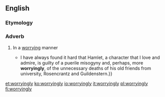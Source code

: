 ==English==

===Etymology===
{{suffix|worrying|ly|lang=en}}

===Adverb===
{{en-adv}}

# In a [[worrying]] manner
#* {{quote-news|author=Simon Russell Beale|authorlink=Simon Russell Beale|title=Why Shakespeare always says something new: As the 450th anniversary of Shakespeare's birth approaches, the great Shakespearean actor Simon Russell Beale explains his secrets &#91;print version: The king and I&#93;|url=http://www.telegraph.co.uk/culture/theatre/william-shakespeare/10744778/Why-Shakespeare-always-says-something-new.html|work={{w|The Daily Telegraph}} (Review)|location=London|date=12 April 2014|page=R7|passage={{...}} I have always found it hard that Hamlet, a character that I love and admire, is guilty of a puerile misogyny and, perhaps, more '''worryingly''', of the unnecessary deaths of his old friends from university, Rosencrantz and Guildenstern.}}

[[et:worryingly]]
[[ko:worryingly]]
[[io:worryingly]]
[[it:worryingly]]
[[pl:worryingly]]
[[fi:worryingly]]